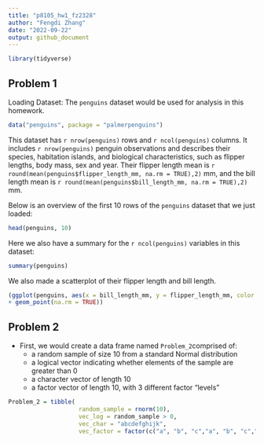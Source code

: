 ```yaml
---
title: "p8105_hw1_fz2328"
author: "Fengdi Zhang"
date: "2022-09-22"
output: github_document
---
```


```r
library(tidyverse)
```

## Problem 1

Loading Dataset: The `penguins` dataset would be used for analysis in this homework.

```r
data("penguins", package = "palmerpenguins")
```

This dataset has `r nrow(penguins)` rows and `r ncol(penguins)` columns. 
It includes `r nrow(penguins)` penguin observations and describes their species, habitation islands, and biological characteristics, such as flipper lengths, body mass, sex and year. 
Their flipper length mean is `r round(mean(penguins$flipper_length_mm, na.rm = TRUE),2)` mm, and the bill length mean is `r round(mean(penguins$bill_length_mm, na.rm = TRUE),2)` mm. 

Below is an overview of the first 10 rows of the `penguins` dataset that we just loaded:

```r
head(penguins, 10)
```

Here we also have a summary for the `r ncol(penguins)` variables in this dataset:

```r
summary(penguins)
```

We also made a scatterplot of their flipper length and bill length.

```r
(ggplot(penguins, aes(x = bill_length_mm, y = flipper_length_mm, color = species)) 
+ geom_point(na.rm = TRUE))
```


## Problem 2

* First, we would create a data frame named `Problem_2`comprised of:
    + a random sample of size 10 from a standard Normal distribution
    + a logical vector indicating whether elements of the sample are greater than 0
    + a character vector of length 10
    + a factor vector of length 10, with 3 different factor “levels”

```r
Problem_2 = tibble(
                    random_sample = rnorm(10),
                    vec_log = random_sample > 0,
                    vec_char = "abcdefghijk",
                    vec_factor = factor(c("a", "b", "c","a", "b", "c","a", "b", "c","a" )))
                    
```


